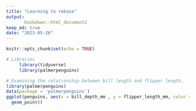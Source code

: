```yaml
---
title: "Learning to rebase"
output:
       bookdown::html_document2
keep_md: true
date: "2023-05-26"
---
```


```r
knitr::opts_chunk$set(echo = TRUE)
```


```r
# Libraries
     library(tidyverse)
     library(palmerpenguins)
```

```r
# Examining the relationship between bill length and flipper length.
library(palmerpenguins)
data(package = 'palmerpenguins')
ggplot(penguins, aes(x = bill_depth_mm , y = flipper_length_mm, color = species)) +
  geom_point()
```

